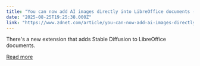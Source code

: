```yaml
---
title: "You can now add AI images directly into LibreOffice documents - here's how"
date: "2025-08-25T19:25:38.000Z"
link: "https://www.zdnet.com/article/you-can-now-add-ai-images-directly-into-libreoffice-documents-heres-how/"
---
```


There's a new extension that adds Stable Diffusion to LibreOffice documents.

[Read more](https://www.zdnet.com/article/you-can-now-add-ai-images-directly-into-libreoffice-documents-heres-how/)
